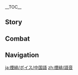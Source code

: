 {{CharacterTabs}}
{{LanguageTabs}}
{{Stub|1={{Meta/VO|rm=1}}}}
__TOC__
==Story==
{{VO/Story
|character           = Yanfei
|language            = zh
|language_s          = zh
|language_t          = zh-tw
|name_s              = 烟绯
|name_t              = 煙緋

|vo_01_01_title_s    = 初次见面…
|vo_01_01_title_t    = 初次見面…
|vo_01_01_subtitle   = Hello
|vo_01_01_file       = VO_{language}{character} Hello.ogg
|vo_01_01_tx_s       = 我叫烟绯，是璃月港最顶尖的律法专家，没有之一！商业纠纷、民事调解、刑事诉讼，样样精通，一出手就搞得定！我的联系方式…要给你记在哪里好呢？唔…记在纸上容易丢，记在手上容易糊掉…哦！有了，就写在你旁边这个小家伙的衣服上吧。
|vo_01_01_tx_t       = 我叫煙緋，是璃月港最頂尖的律法專家，沒有之一！商業糾紛、民事調解、刑事訴訟，樣樣精通，一出手就搞得定！我的聯繫方式…要幫{{MC|你|妳|mc=1}}記在哪裡好呢？唔…記在紙上容易丟，記在手上容易糊掉…哦！有了，就寫在{{MC|你|妳|mc=1}}旁邊這個小傢伙的衣服上吧。
|vo_01_01_rm         = 
|vo_02_01_title_s    = 闲聊・律法
|vo_02_01_title_t    = 閒聊・律法
|vo_02_01_subtitle   = Chat: The Law
|vo_02_01_file       = VO_{language}{character} Chat - The Law.ogg
|vo_02_01_tx_s       = 律法既是约束，也是工具，请你千万记住哦！记不住的话，我就多给你念叨两遍。
|vo_02_01_tx_t       = 律法既是約束，也是工具，請{{MC|你|妳|mc=1}}千萬記住哦！記不住的話，我就多唸兩遍給{{MC|你|妳|mc=1}}。
|vo_02_01_rm_s       = 
|vo_02_01_rm_t       = 
|vo_02_02_title_s    = 闲聊・工作
|vo_02_02_title_t    = 閒聊・工作
|vo_02_02_subtitle   = Chat: Work
|vo_02_02_file       = VO_{language}{character} Chat - Work.ogg
|vo_02_02_tx_s       = 法理与人情有时冲突，有时兼容。权衡二者，真是种学问呢。
|vo_02_02_tx_t       = 法理與人情有時衝突，有時相容。權衡二者，真是種學問呢。
|vo_02_02_rm         = 
|vo_02_03_title_s    = 闲聊・阅读
|vo_02_03_title_t    = 閒聊・閱讀
|vo_02_03_subtitle   = Chat: Reading
|vo_02_03_file       = VO_{language}{character} Chat - Reading.ogg
|vo_02_03_tx_s       = 唔唔，居然还有这种案件…天下之大，无奇不有啊。
|vo_02_03_tx_t       = 唔唔，居然還有這種案件…天下之大，無奇不有啊。
|vo_02_03_rm         = 
|vo_03_01_title_s    = 下雨的时候…
|vo_03_01_title_t    = 下雨的時候…
|vo_03_01_subtitle   = When It Rains
|vo_03_01_file       = VO_{language}{character} When It Rains.ogg
|vo_03_01_tx_s       = 又下雨了！岩王爷行行好赶快出晴吧，一大墙法典可不能受潮。
|vo_03_01_tx_t       = 又下雨了！岩王爺行行好趕快出晴吧，一整牆法典可不能受潮。
|vo_03_01_rm_s       = 
|vo_03_01_rm_t       = 
|vo_03_02_title_s    = 下雪的时候…
|vo_03_02_title_t    = 下雪的時候…
|vo_03_02_subtitle   = When It Snows
|vo_03_02_file       = VO_{language}{character} When It Snows.ogg
|vo_03_02_tx_s       = 这…这是什么倒霉天气，有、有点冷哦…阿嚏…
|vo_03_02_tx_t       = 這…這是什麼倒楣天氣，有、有點冷哦…哈啾…
|vo_03_02_rm         = 
|vo_03_03_title_s    = 阳光很好…
|vo_03_03_title_t    = 陽光很好…
|vo_03_03_subtitle   = When the Sun Is Out
|vo_03_03_file       = VO_{language}{character} When the Sun Is Out.ogg
|vo_03_03_tx_s       = 趁着天好，背背律条。嗯？《璃月商典》第二十七章第六条第三款是什么来着…我怎么会忘记？不应当不应当…
|vo_03_03_tx_t       = 趁著天氣好，背背律條。嗯？《璃月商典》第二十七章第六條第三款是什麼來著…我怎麼會忘記？不應當不應當…
|vo_03_03_rm_s       = 
|vo_03_03_rm_t       = 
|vo_04_01_title_s    = 早上好…
|vo_04_01_title_t    = 早上好…
|vo_04_01_subtitle   = Good Morning
|vo_04_01_file       = VO_{language}{character} Good Morning.ogg
|vo_04_01_tx_s       = 早上有个债务纠纷的案件要出外勤，中午前要给上周来咨询的客户答复…好！干活干活！
|vo_04_01_tx_t       = 早上有個債務糾紛的案件要出外勤，中午前要給上週來諮詢的客戶答覆…好！工作工作！
|vo_04_01_rm         = 
|vo_04_02_title_s    = 中午好…
|vo_04_02_title_t    = 午安…
|vo_04_02_subtitle   = Good Afternoon
|vo_04_02_file       = VO_{language}{character} Good Afternoon.ogg
|vo_04_02_tx_s       = 哈…有点困呢…不如来场辩论，帮我提神醒脑！辩题的话，「北国银行的开设对璃月经济利大于弊还是弊大于利」。嗯，就这个，你先来挑立场吧。
|vo_04_02_tx_t       = 哈…有點睏呢…不如來場辯論，幫我提神醒腦！辯題的話，「北國銀行的開設對璃月經濟利大於弊還是弊大於利」。嗯，就這個，{{MC|你|妳|mc=1}}先來挑正方反方吧。
|vo_04_02_rm_s       = 
|vo_04_02_rm_t       = 
|vo_04_03_title_s    = 晚上好…
|vo_04_03_title_t    = 晚上好…
|vo_04_03_subtitle   = Good Evening
|vo_04_03_file       = VO_{language}{character} Good Evening.ogg
|vo_04_03_tx_s       = 夜市？唔…本想留在家里整理笔记，不过你想逛的话，我们就一起去吧。哦，我跟你说，有的店家因为要保证每天商品都是新鲜的，又不想白白折损今天卖剩下的货物，经常会在晚上搞促销。<br>讨价还价的事就交给我来吧，零头…就当作我的服务费啦。
|vo_04_03_tx_t       = 夜市？唔…本想留在家裡整理筆記，不過{{MC|你|妳|mc=1}}想逛的話，我們就一起去吧。哦，我跟{{MC|你|妳|mc=1}}說，有的店家因為要保證每天商品都是新鮮的，又不想白白虧損今天賣剩下的貨物，經常會在晚上推出促銷。<br>討價還價的事就交給我來吧，找零…就當作我的服務費啦。
|vo_04_03_rm         = 
|vo_04_04_title_s    = 晚安…
|vo_04_04_title_t    = 晚安…
|vo_04_04_subtitle   = Good Night
|vo_04_04_file       = VO_{language}{character} Good Night.ogg
|vo_04_04_tx_s       = 想要快速入睡？那我来给你讲解璃月律法的演变史吧，我的那些朋友就没有能撑过二十分钟的。唔，还想要更快的话，那就背法典吧，背法典！明天记得告诉我你听到了第几条。咳咳…我开始了哦？
|vo_04_04_tx_t       = 想要快速入睡？那我來跟{{MC|你|妳|mc=1}}講解璃月律法的演變史吧，我的那些朋友就沒有能撐過二十分鐘的。唔，還想要更快的話，那就背法典吧，背法典！明天記得告訴我{{MC|你|妳|mc=1}}聽到了第幾條。咳咳…我開始了哦？
|vo_04_04_rm         = 
|vo_05_01_title_s    = 关于{name_s}自己・气场
|vo_05_01_title_t    = 關於{name_t}自己・氣場
|vo_05_01_subtitle   = About {character}: Atmosphere
|vo_05_01_file       = VO_{language}{character} About {character} - Atmosphere.ogg
|vo_05_01_tx_s       = 读卷宗时我的气场很强？唔…原来你会这样想。但那也只是我的工作状态吧。就是说，在我的身上有一个隐形的按钮，噗地拨过来，是平常模式，咻地拨过去，是工作模式。你身上难道就没有这种开关吗？
|vo_05_01_tx_t       = 讀卷宗時我的氣場很強？唔…原來{{MC|你|妳|mc=1}}會這樣想。但那也只是我的工作狀態吧。就是說，在我的身上有一個隱形的按鈕，「噗」地撥過來，是平常模式；「咻」地撥過去，是工作模式。{{MC|你|妳|mc=1}}身上難道就沒有這種開關嗎？
|vo_05_01_rm_s       = 
|vo_05_01_rm_t       = 
|vo_05_02_title_s    = 关于{name_s}自己・弱项
|vo_05_02_title_t    = 關於{name_t}自己・弱項
|vo_05_02_subtitle   = About {character}: Weakness
|vo_05_02_friendship = 4
|vo_05_02_file       = VO_{language}{character} About {character} - Weakness.ogg
|vo_05_02_tx_s       = 我最怕遇到的就是民事纠纷啦，什么婚姻破裂、抚养权诉讼…这类纠纷很难用理性或者逻辑去拆解。虽然说对当事人的态度要温和有耐心，但有的当事人自己都已经没法交流了…唉。虽然我标榜自己「样样精通」，但如果可以由我做主的话，我还是希望大家都能够和和气气生活，少出现些这种案子啦。
|vo_05_02_tx_t       = 我最怕遇到的就是民事糾紛啦，什麼婚姻破裂、撫養權訴訟…這類糾紛很難用理性或者邏輯去拆解。雖然說對當事人的態度要溫和有耐心，但有的當事人自己都已經沒辦法交流了…唉。雖然我標榜自己「樣樣精通」，但如果可以由我做主的話，我還是希望大家都能夠和和氣氣生活，少出現些這種案子啦。
|vo_05_02_rm_s       = 
|vo_05_02_rm_t       = 
|vo_06_01_title_s    = 关于我们・定价
|vo_06_01_title_t    = 關於我們・定價
|vo_06_01_subtitle   = About Us: Rates
|vo_06_01_file       = VO_{language}{character} About Us - Rates.ogg
|vo_06_01_tx_s       = 想请我做你的顾问？可以啊，解读律法每条六千摩拉，随行咨询每个时辰十八万摩拉，商业案件单件七十一万摩拉起，后续具体报价和抽成视情况而定。怎么样，很实惠吧？
|vo_06_01_tx_t       = 想請我做{{MC|你|妳|mc=1}}的顧問？可以啊，解讀律法每條六千摩拉，隨行諮詢每個時辰十八萬摩拉，商業案件單件七十一萬摩拉起，後續具體報價和抽成視情況而定。怎麼樣，很實惠吧？
|vo_06_01_rm         = 
|vo_06_02_title_s    = 关于我们・关系
|vo_06_02_title_t    = 關於我們・關係
|vo_06_02_subtitle   = About Us: Relationships
|vo_06_02_friendship = 6
|vo_06_02_file       = VO_{language}{character} About Us - Relationships.ogg
|vo_06_02_tx_s       = 你四处游历，要是怕遇到麻烦处理起来棘手，最好的办法就是跟知法懂法之人同行。而我烟绯擅长的，也不止璃月本国的律法。呃，虽然，枫丹那边的还挺复杂…但靠我这个聪明的脑袋，要熟记也不是什么难事！总…总之！我是绝对值得依靠的！
|vo_06_02_tx_t       = {{MC|你|妳|mc=1}}四處遊歷，要是怕遇到麻煩處理起來棘手，最好的辦法就是跟知法懂法之人同行。而我煙緋擅長的，也不止璃月本國的律法。呃，雖然，楓丹那邊的還挺複雜…但靠我這個聰明的腦袋，要熟記也不是什麼難事！總…總之！我是絕對值得依靠的！
|vo_06_02_rm         = 
|vo_07_01_title_s    = 关于「神之眼」…
|vo_07_01_title_t    = 關於「神之眼」…
|vo_07_01_subtitle   = About the [[Vision]]
|vo_07_01_friendship = 4
|vo_07_01_file       = VO_{language}{character} About the Vision.ogg
|vo_07_01_tx_s       = 「神之眼」应强烈的愿望而生。作为一个有理想的人，我当然能得到它了。因为&mdash;&mdash;我希望所有人都能老老实实，遵纪守法！但如果敢有乱来的家伙，哼哼，那就统统给我接受律法的制裁去！
|vo_07_01_tx_t       = 「神之眼」應強烈的願望而生。作為一個有理想的人，我當然能得到它了。因為&mdash;&mdash;我希望所有人都能老老實實，遵紀守法！但如果敢有亂來的傢伙，哼哼，那就統統給我接受律法的制裁去！
|vo_07_01_rm         = 
|vo_07_02_title_s    = 有什么想要分享・秤
|vo_07_02_title_t    = 有什麼想要分享・秤
|vo_07_02_subtitle   = Something to Share: Balance
|vo_07_02_friendship = 4
|vo_07_02_file       = VO_{language}{character} Something to Share - Balance.ogg
|vo_07_02_tx_s       = 这杆秤是老爹交给我的宝贝，能衡量出事物的「价值」。通常我会用摩拉当砝码，不过，它只能称量事物最初的价格。举例来说，千年前，璃月遍地都是琉璃百合，这种花在当时并不值钱。后来它数量骤减，售价也水涨船高，这杆秤显示的「价值」却没有更新，还是和之前一样的「便宜」。<br>所以，在大部分情况下，这杆秤也不能作为我工作的帮助啦…怎么？你有什么想要称量的东西吗？比如…称量一下你身边的那个小家伙，怎么样？
|vo_07_02_tx_t       = 這桿秤是老爹交給我的寶貝，能衡量出事物的「價值」。通常我會用摩拉當砝碼，不過，它只能稱量事物最初的價格。舉例來說，千年前，璃月遍地都是琉璃百合，這種花在當時並不值錢。後來它數量驟減，售價也水漲船高，這桿秤顯示的「價值」卻沒有更新，還是和之前一樣的「便宜」。<br>所以，在大部分情況下，這桿秤也不能作為我工作的幫助啦…怎麼了？{{MC|你|妳|mc=1}}有什麼想要稱量的東西嗎？比如…稱量一下{{MC|你|妳|mc=1}}身邊的那個小傢伙，怎麼樣？
|vo_07_02_rm_s       = 
|vo_07_02_rm_t       = 
|vo_07_03_title_s    = 有什么想要分享・法治
|vo_07_03_title_t    = 有什麼想要分享・法治
|vo_07_03_subtitle   = Something to Share: The Rule of Law
|vo_07_03_friendship = 4
|vo_07_03_file       = VO_{language}{character} Something to Share - The Rule of Law.ogg
|vo_07_03_tx_s       = 我自创的招式「食炎之罚」改编自古籍《璃月会典例律总辑要》中记载的「食岩之罚」。岩王爷是契约之神，契约也可视作约束，说明什么呢？哼哼，说明璃月港自古就是契约之城。
|vo_07_03_tx_t       = 我自創的招式「食炎之罰」改編自古籍《璃月會典例律總輯要》中記載的「食岩之罰」。岩王爺是契約之神，契約也可視作約束，說明什麼呢？哼哼，說明璃月港自古就是契約之城。
|vo_07_03_rm         = 
|vo_07_04_title_s    = 感兴趣的见闻…
|vo_07_04_title_t    = 感興趣的見聞…
|vo_07_04_subtitle   = Interesting Things
|vo_07_04_file       = VO_{language}{character} Interesting Things.ogg
|vo_07_04_tx_s       = 《璃月风物志》写到某种水生马尾，称它「独坐荻花洲岸，色如霞，可入药。」将其研磨成粉掺入墨汁之中，能使字迹不怕水浸。嗯…可惜啊，我去过荻花州不下百次，常见的紫色马尾一摘就是几箩筐，却始终找不到书里记载的那种。
|vo_07_04_tx_t       = 《璃月風物志》寫到某種水生馬尾，稱它「獨坐荻花洲岸，色如霞，可入藥。」將其研磨成粉摻入墨汁之中，能使字跡不怕水浸。嗯…可惜啊，我去過荻花州不下百次，常見的紫色馬尾一摘就是幾籮筐，卻始終找不到書裡記載的那種。
|vo_07_04_rm         = 
|vo_08_01_title_s    = 关于七七…
|vo_08_01_title_t    = 關於七七…
|vo_08_01_subtitle   = About [[Qiqi]]
|vo_08_01_friendship = 4
|vo_08_01_file       = VO_{language}{character} About Qiqi.ogg
|vo_08_01_tx_s       = 听说那个采药姑娘给自己编写了一整套行为准则。瞧她身材娇小，办事却有条有理，实乃成大事之风范。<br>后生可畏，后生可畏呀。就连我也要说一声佩服。
|vo_08_01_tx_t       = 聽說那個採藥姑娘為自己編寫了一整套行為準則。看她身材嬌小，辦事卻有條有理，實乃成大事之風範。<br>後生可畏、後生可畏呀。就連我也要說一聲佩服。
|vo_08_01_rm         = 
|vo_08_02_title_s    = 关于甘雨…
|vo_08_02_title_t    = 關於甘雨…
|vo_08_02_subtitle   = About [[Ganyu]]
|vo_08_02_friendship = 4
|vo_08_02_file       = VO_{language}{character} About Ganyu.ogg
|vo_08_02_tx_s       = 甘雨前辈温柔又贴心，可惜是个大忙人，大好的时光除了午睡，都在案卷堆里埋头苦干。我虽然也有工作时间，但也是快快乐乐的。我选择的工作，那可比她轻松多了。
|vo_08_02_tx_t       = 甘雨前輩溫柔又貼心，可惜是個大忙人，大好的時光除了午睡，都在案卷堆裡埋頭苦幹。我雖然也有工作時間，但也是快快樂樂的。我選擇的工作，那可比她輕鬆多了。
|vo_08_02_rm         = 
|vo_08_03_title_s    = 关于行秋…
|vo_08_03_title_t    = 關於行秋…
|vo_08_03_subtitle   = About [[Xingqiu]]
|vo_08_03_friendship = 4
|vo_08_03_file       = VO_{language}{character} About Xingqiu.ogg
|vo_08_03_tx_s       = 飞云商会是我的老主顾了。他家行事一向慎重周全，与我的商谈通常由大当家亲自出面。不过，上一次却碰巧见到了他家小少爷行秋。这位少爷年纪轻轻，没想到居然跟得上我思考的速度。伶牙俐齿还分寸得当，嗯，真不简单。
|vo_08_03_tx_t       = 飛雲商會是我的老主顧了。他家行事一向慎重周全，與我的商談通常由大當家親自出面。不過，上一次卻碰巧見到了他家小少爺行秋。這位少爺年紀輕輕，沒想到居然跟得上我思考的速度。伶牙俐齒還分寸得當，嗯，真不簡單。
|vo_08_03_rm         = 
|vo_08_04_title_s    = 关于胡桃…
|vo_08_04_title_t    = 關於胡桃…
|vo_08_04_subtitle   = About [[Hu Tao]]
|vo_08_04_friendship = 4
|vo_08_04_file       = VO_{language}{character} About Hu Tao.ogg
|vo_08_04_tx_s       = 常听人说「往生堂」堂主行事奇特，怕是沾了丧葬业的怪毛病。这算什么话？「往生堂」从事的可是正经行业，是构成商业的基本单位。而且工作就是工作，岂有高低贵贱，吉凶险恶之分？<br>不过，那位堂主倒是没怎么来光顾过我的生意，唔…
|vo_08_04_tx_t       = 常聽人說「往生堂」堂主行事奇特，大概是沾了喪葬業的怪毛病。這算什麼話？「往生堂」從事的可是正經行業，是構成商業的基本單位。而且工作就是工作，豈有高低貴賤、吉凶險惡之分？<br>不過，那位堂主倒是沒怎麼來光顧過我的生意，唔…
|vo_08_04_rm_s       = 
|vo_08_04_rm_t       = 
|vo_08_05_title_s    = 关于钟离…
|vo_08_05_title_t    = 關於鍾離…
|vo_08_05_subtitle   = About [[Zhongli]]
|vo_08_05_friendship = 4
|vo_08_05_file       = VO_{language}{character} About Zhongli.ogg
|vo_08_05_tx_s       = 钟离先生学识渊博，堪称行走的书库。你知道吗？我一眼就看出他深藏不露。这样的人大多不怕麻烦，就算遇上什么事也不会请我帮忙，依我看，他绝不是潜在客户。<br>可不知为何，他身上总有些不可思议的熟悉感，我说不上来。问过老爹，他也支支吾吾说什么他也不明白，真是奇怪…总感觉，老爹有什么事不想告诉我。哼，没关系，大不了我自己找机会弄明白…
|vo_08_05_tx_t       = 鍾離先生學識淵博，堪稱行走的書庫。{{MC|你|妳|mc=1}}知道嗎？我一眼就看出他深藏不露。這樣的人大多不怕麻煩，就算遇上什麼事也不會請我幫忙，依我看，他絕不是潛在客戶。<br>但不知為何，他身上總有些不可思議的熟悉感，我說不上來。問過老爹，他也支支吾吾說什麼他也不明白，真是奇怪…總感覺，老爹有什麼事不想告訴我。哼，沒關係，大不了我自己找機會弄明白…
|vo_08_05_rm         = 
|vo_08_06_title_s    = 关于凝光…
|vo_08_06_title_t    = 關於凝光…
|vo_08_06_subtitle   = About [[Ningguang]]
|vo_08_06_friendship = 4
|vo_08_06_file       = VO_{language}{character} About Ningguang.ogg
|vo_08_06_tx_s       = 你知道「天权星」凝光小姐吧？她主管律法，也经常修正法典，每次增补删改的内容都多得要命。就在上次，全新的法典里又增加了三条律法，修改了一百二十一条律法注释，还新附了一堆典型判例，这次我又不知道要背到什么时候了…<br>哼，不过她终归是商界出身，论律法，我可不会输给她，等我背完了这些，我一定要更加「努力」地工作…
|vo_08_06_tx_t       = {{MC|你|妳|mc=1}}知道「天權星」凝光小姐吧？她主管律法，也經常修正法典，每次增補刪改的內容都多得要命。就在上次，全新的法典裡又增加了三條律法、修改了一百二十一條律法注釋，還新附了一堆典型判例，這次我又不知道要背到什麼時候了…<br>哼，不過她終歸是商界出身，論律法，我可不會輸給她，等我背完了這些，我一定要更加「努力」地工作…
|vo_08_06_rm         = 
|vo_08_07_title_s    = 关于刻晴…
|vo_08_07_title_t    = 關於刻晴…
|vo_08_07_subtitle   = About [[Keqing]]
|vo_08_07_friendship = 4
|vo_08_07_file       = VO_{language}{character} About Keqing.ogg
|vo_08_07_tx_s       = 好在「玉衡星」不涉足专业律法领域。否则，依刻晴小姐的态度和效率，我怕是要失去不少工作。哦…不，好像也不至于。毕竟刻晴小姐为人刚正，容易得罪人，由我来当助手辅佐的话…哦不不，也不对，为什么我堂堂律法专家要当人助手？有事的话，应该是她来找我咨询才对。
|vo_08_07_tx_t       = 好在「玉衡星」不涉足專業律法領域。否則，依刻晴小姐的態度和效率，我大概要失去不少工作。哦…不，好像也不至於。畢竟刻晴小姐為人剛正，容易得罪人，由我來當助手輔佐的話…哦不不，也不對，為什麼我堂堂律法專家要當人助手？有事的話，應該是她來找我諮詢才對。
|vo_08_07_rm         = 
|vo_08_08_title_s    = 关于优菈…
|vo_08_08_title_t    = 關於優菈…
|vo_08_08_subtitle   = About [[Eula]]
|vo_08_08_friendship = 4
|vo_08_08_file       = VO_{language}{character} About Eula.ogg
|vo_08_08_tx_s       = 优菈曾经救过我一次，我们也从此有了书信往来。她牢记骑士团的各项条文，却从不墨守成规。还总能找到巧妙的逻辑，灵活处理问题。大概因为我也是这样的人，所以和她相处会特别轻松吧。不过，她那种洒脱劲，我可就学不会啦。毕竟，我和她的职业可是完全不同呢。
|vo_08_08_tx_t       = 優菈曾經救過我一次，我們也從此有了書信往來。她牢記騎士團的各項條文，卻從不墨守成規。還總能找到巧妙的邏輯，靈活處理問題。大概因為我也是這樣的人，所以和她相處會特別輕鬆吧。不過，她那種灑脫的態度，我可就學不會啦。畢竟，我和她的職業可是完全不同呢。
|vo_08_08_rm_s       = 
|vo_08_08_rm_t       = 
|vo_08_09_title_s    = 关于夜兰…
|vo_08_09_title_t    = 關於夜蘭…
|vo_08_09_subtitle   = About [[Yelan]]
|vo_08_09_friendship = 4
|vo_08_09_file       = VO_{language}{character} About Yelan.ogg
|vo_08_09_tx_s       = 夜兰是总务司的雇员，帮我搞定过做假账的硬茬，我还请她吃了饭呢。不过…和她交谈的时候，总觉得自己的心思会被轻易看穿…嗯，以后千万不要站在她的对立面就好。
|vo_08_09_tx_t       = 夜蘭是總務司的雇員，幫我搞定過做假帳的麻煩事，我還請她吃了飯呢。不過…和她交談的時候，總覺得自己的心思會被輕易看穿…嗯，以後千萬不要站在她的對立面就好。
|vo_08_09_rm_s       = 
|vo_08_09_rm_t       = 
|vo_08_10_title_s    = 关于久岐忍…
|vo_08_10_title_t    = 關於久岐忍…
|vo_08_10_subtitle   = About [[Kuki Shinobu]]
|vo_08_10_friendship = 4
|vo_08_10_file       = VO_{language}{character} About Kuki Shinobu.ogg
|vo_08_10_tx_s       = 阿忍？我记得她，那个来璃月留学专修律法的稻妻人嘛。为了完成课业实习，她专门约我讨论过案件，每次结束后又是鞠躬又是谢谢的，搞得我都有点不好意思了…当时就觉得，她将来一定会成为出色的律法专家。算起来，稻妻锁国的时间正好是她毕业前后，不知道她回去后一切还顺利吗…
|vo_08_10_tx_t       = 阿忍？我記得她，那個來璃月留學專修律法的稻妻人嘛。為了完成課業實習，她專門約我討論過案件，每次結束後又是鞠躬又是謝謝的，搞得我都有點不好意思了…當時就覺得，她將來一定會成為出色的律法專家。算起來，稻妻鎖國的時間正好是她畢業前後，不知道她回去後一切還順利嗎…
|vo_08_10_rm         = 
|vo_09_01_title_s    = 想要了解{name_s}・其一
|vo_09_01_title_t    = 想要瞭解{name_t}・其一
|vo_09_01_subtitle   = More About {character}: I
|vo_09_01_file       = VO_{language}{character} More About {character} - 01.ogg
|vo_09_01_tx_s       = 是客人吗？幸会幸会，这是我的名牌，今天我可能不方便出外勤，有纠纷的话麻烦把双方都带过来，还有咨询费的收费标准我给你看一下，稍等一会儿…<br>欸？只是随便聊聊天？嗯…那就不收钱了。居然会找关系一般的律法专家「随便聊聊天」，真是个特别的人。
|vo_09_01_tx_t       = 是客人嗎？幸會幸會，這是我的名片，今天我可能不方便出外勤，有糾紛的話麻煩把雙方都帶過來，還有諮詢費的收費標準我給{{MC|你|妳|mc=1}}看一下，稍等一下…<br>欸？只是隨便聊聊天？嗯…那就不收錢了。居然會找關係普通的律法專家「隨便聊聊天」，真是個特別的人。
|vo_09_01_rm_s       = 
|vo_09_01_rm_t       = 
|vo_09_02_title_s    = 想要了解{name_s}・其二
|vo_09_02_title_t    = 想要瞭解{name_t}・其二
|vo_09_02_subtitle   = More About {character}: II
|vo_09_02_friendship = 3
|vo_09_02_file       = VO_{language}{character} More About {character} - 02.ogg
|vo_09_02_tx_s       = 头上的鹿角？噢，这个啊，因为我的老爹是仙人，我有半仙之血嘛。不过，我是在璃月安定后出生的，没跟帝君签订契约，自然不用履行任何仙家职责，可以尽情过自己想要的生活。我还挺满意的，嘿嘿。
|vo_09_02_tx_t       = 頭上的鹿角？噢，這個啊，因為我的老爹是仙人，我有半仙之血嘛。不過，我是在璃月安定後出生的，沒跟帝君簽訂契約，自然不用履行任何仙家職責，可以盡情過自己想要的生活。我還挺滿意的，嘿嘿。
|vo_09_02_rm         = 
|vo_09_03_title_s    = 想要了解{name_s}・其三
|vo_09_03_title_t    = 想要瞭解{name_t}・其三
|vo_09_03_subtitle   = More About {character}: III
|vo_09_03_friendship = 4
|vo_09_03_file       = VO_{language}{character} More About {character} - 03.ogg
|vo_09_03_tx_s       = 那种维系一生的严肃契约…我只和老爹订过。唔…就是那种「要快乐生活」什么的，他就是那种人啦。不过嘛，我还是挺为老爹的这份通透自豪的。要是他想跟我定那种「要吃苦中苦，要做人上人」之类的契约，我肯定逃都要逃走了。
|vo_09_03_tx_t       = 那種維繫一生的嚴肅契約…我只和老爹訂過。唔…就是那種「要快樂生活」什麼的，他就是那種人啦。不過嘛，我還是挺為老爹的這份通透自豪的。要是他想跟我訂那種「要吃苦中苦，要做人上人」之類的契約，我肯定逃都要逃走了。
|vo_09_03_rm         = 
|vo_09_04_title_s    = 想要了解{name_s}・其四
|vo_09_04_title_t    = 想要瞭解{name_t}・其四
|vo_09_04_subtitle   = More About {character}: IV
|vo_09_04_friendship = 5
|vo_09_04_file       = VO_{language}{character} More About {character} - 04.ogg
|vo_09_04_tx_s       = 有的时候，我处理的商业纠纷会以不太好看的形式收场。对方常常拿出数倍额度的赔偿，或者付出更多的代价…但这都是这些人违背「契约」后应得的苦果。有人会传流言说我很可怕，有人对我避之不及。虽然我没有解释给谁听，但我最初的目的是为了璃月港的大环境着想！<br>你看，纠纷的起点是违背契约，但看到乱来的后果，他们还敢背信弃义吗？让大家意识到「契约」的重要性，也是我工作中的重要一环呢。
|vo_09_04_tx_t       = 有的時候，我處理的商業糾紛會以不太好看的形式收場。對方常常拿出數倍額度的賠償，或者付出更多的代價…但這都是這些人違背「契約」後應得的苦果。有人會傳流言說我很可怕、有人對我避之不及。雖然我沒有跟誰解釋過，但我最初的目的是為了璃月港的大環境著想！<br>{{MC|你|妳|mc=1}}看，糾紛的起點是違背契約，但看到亂來的後果，他們還敢背信棄義嗎？讓大家意識到「契約」的重要性，也是我工作中的重要一環呢。
|vo_09_04_rm         = 
|vo_09_05_title_s    = 想要了解{name_s}・其五
|vo_09_05_title_t    = 想要瞭解{name_t}・其五
|vo_09_05_subtitle   = More About {character}: V
|vo_09_05_friendship = 6
|vo_09_05_file       = VO_{language}{character} More About {character} - 05.ogg
|vo_09_05_tx_s       = 我常常觉得自己活得够潇洒轻松了。你看，我事业有成，衣食自由。走南闯北不成问题，论嘴上功夫也没几个人说得过我。但「快乐生活」这种东西嘛，也没有哪条律法、哪条规范能够定义。<br>就我个人来说，遇见有趣的人、有趣的事，心里清楚该往何处迈出下一步，这样就已经获得快乐了。所以，你也是我的快乐源泉。<br>但话又说回来了！无论怎么生活，最重要的还是要守法懂法。毕竟离开了律法，这个世界肯定马上就会毁灭掉了。
|vo_09_05_tx_t       = 我常常覺得自己活得夠瀟灑輕鬆了。{{MC|你|妳|mc=1}}看，我事業有成、衣食自由。走南闖北不成問題，論嘴上功夫也沒幾個人說得過我。但「快樂生活」這種東西嘛，也沒有哪條律法、哪條規範能夠定義。<br>就我個人來說，遇見有趣的人、有趣的事，心裡清楚該往何處邁出下一步，這樣就已經獲得快樂了。所以，{{MC|你|妳|mc=1}}也是我的快樂源泉。<br>但話又說回來了！無論怎麼生活，最重要的還是要守法懂法。畢竟離開了律法，這個世界肯定馬上就會毀滅掉了。
|vo_09_05_rm         = 
|vo_10_01_title_s    = {name_s}的爱好…
|vo_10_01_title_t    = {name_t}的愛好…
|vo_10_01_subtitle   = {character}'s Hobbies
|vo_10_01_file       = VO_{language}{character} Hobbies.ogg
|vo_10_01_tx_s       = 我的爱好是读书和估价。读书能长知识，估价则长眼力。所以什么书都读，什么价都估。你要是不信，随便找件东西给我，只要是市面有售的商品，我都能估个八九不离十哦。就说这块石头好了，错不了，六百摩拉。
|vo_10_01_tx_t       = 我的愛好是讀書和估價。讀書能長知識，估價則長眼力。所以什麼書都讀、什麼價都估。{{MC|你|妳|mc=1}}要是不信，隨便找個東西給我，只要是市面有售的商品，我都能估個八九不離十哦。就說這塊石頭好了，錯不了，六百摩拉。
|vo_10_01_rm         = 
|vo_10_02_title_s    = {name_s}的烦恼…
|vo_10_02_title_t    = {name_t}的煩惱…
|vo_10_02_subtitle   = {character}'s Troubles
|vo_10_02_file       = VO_{language}{character} Troubles.ogg
|vo_10_02_tx_s       = 和记厅的朋友们常约我一起钓鱼，说是切磋钓技，但其实大家心里多少都有些炫耀的成分。我有一百种方法赢过所有人，但他们长期关照我的生意，屡战屡胜未免太不给面子。所以，我每次都靠着精妙的演技假装垫底…等等，你那是什么表情，在怀疑我吗？！
|vo_10_02_tx_t       = 和記廳的朋友們常約我一起釣魚，說是切磋釣技，但其實大家心裡多少都有些炫耀的成分。我有一百種方法贏過所有人，但他們長期關照我的生意，屢戰屢勝未免太不給面子。所以，每次我都靠著精妙的演技假裝墊底…等等，{{MC|你|妳|mc=1}}那是什麼表情，在懷疑我嗎？！
|vo_10_02_rm         = 
|vo_10_03_title_s    = 喜欢的食物…
|vo_10_03_title_t    = 喜歡的食物…
|vo_10_03_subtitle   = Favorite Food
|vo_10_03_file       = VO_{language}{character} Favorite Food.ogg
|vo_10_03_tx_s       = 哦！说到这种话题，我就要好好向你推荐我的心头挚爱了，豆腐，绝对是豆腐！豆腐本是清淡的食材，口感鲜嫩，温润滋补，搭配各色汤头都能完美融入。最重要的是一年四季均有供应，随时可以吃到！不求至尊，只求完美，豆腐菜就是我要的那种滋味。
|vo_10_03_tx_t       = 哦！說到這種話題，我就要好好向{{MC|你|妳|mc=1}}推薦我的心頭摯愛了——豆腐，絕對是豆腐！豆腐本是清淡的食材，口感鮮嫩，溫潤滋補，搭配各色湯頭都能完美融入。最重要的是一年四季均有供應，隨時可以吃到！不求至尊，只求完美，豆腐料理就是我要的那種滋味。
|vo_10_03_rm         = 
|vo_10_04_title_s    = 讨厌的食物…
|vo_10_04_title_t    = 討厭的食物…
|vo_10_04_subtitle   = Least Favorite Food
|vo_10_04_file       = VO_{language}{character} Least Favorite Food.ogg
|vo_10_04_tx_s       = 我不喜欢冷菜，可能是因为我很少吃冷菜吧。以前如果很晚回到家，老爹也会为我留个灯，听见我的动静，还会问我肚子饿不饿。用他的话说，「菜嘛，总是热的好。」
|vo_10_04_tx_t       = 我不喜歡冷盤，可能是因為我很少吃冷盤吧。以前如果很晚回到家，老爹也會為我留盞燈，聽見我的動靜，還會問我肚子餓不餓。用他的話說，「菜嘛，總是熱的好。」
|vo_10_04_rm         = 

<!-- Receiving a Gift -->
|vo_11_01_title_s    = 收到赠礼・其一
|vo_11_01_title_t    = 收到贈禮・其一
|vo_11_01_subtitle   = Receiving a Gift: I
|vo_11_01_file       = VO_{language}{character} Receiving a Gift - 01.ogg
|vo_11_01_tx_s       = 滋味不错，看来你也挺懂「豆腐律法」的嘛。
|vo_11_01_tx_t       = 滋味不錯，看來{{MC|你|妳|mc=1}}也挺懂「豆腐律法」的嘛。
|vo_11_01_rm         = 
|vo_11_02_title_s    = 收到赠礼・其二
|vo_11_02_title_t    = 收到贈禮・其二
|vo_11_02_subtitle   = Receiving a Gift: II
|vo_11_02_file       = VO_{language}{character} Receiving a Gift - 02.ogg
|vo_11_02_tx_s       = 璃月俗话说「民以食为天」，还真是没说错啊。
|vo_11_02_tx_t       = 璃月俗話說「民以食為天」，還真是沒說錯啊。
|vo_11_02_rm         = 
|vo_11_03_title_s    = 收到赠礼・其三
|vo_11_03_title_t    = 收到贈禮・其三
|vo_11_03_subtitle   = Receiving a Gift: III
|vo_11_03_file       = VO_{language}{character} Receiving a Gift - 03.ogg
|vo_11_03_tx_s       = …有了！我把它热一热再吃吧。
|vo_11_03_tx_t       = …有了！我把它熱一熱再吃吧。
|vo_11_03_rm         = 
|vo_12_01_title_s    = 生日…
|vo_12_01_title_t    = 生日…
|vo_12_01_subtitle   = Birthday
|vo_12_01_file       = VO_{language}{character} Birthday.ogg
|vo_12_01_tx_s       = 生日快乐，这个匣子送你。里面是我为你准备的各国律法资料，你不是要去四处旅行了嘛，提前了解一下别国的律法肯定有用。<br>不过也别学得太好哦，不然…我就没法帮你的忙了。
|vo_12_01_tx_t       = 生日快樂，這個匣子送{{MC|你|妳|mc=1}}。裡面是我為{{MC|你|妳|mc=1}}準備的各國律法資料，{{MC|你|妳|mc=1}}不是要去四處旅行了嗎，提前瞭解一下別國的律法肯定有用。<br>不過也別學得太好哦，不然…我就沒機會幫{{MC|你|妳|mc=1}}的忙了。
|vo_12_01_rm         = 
|vo_13_01_title_s    = 突破的感受・起
|vo_13_01_title_t    = 突破的感受・起
|vo_13_01_subtitle   = Feelings About Ascension: Intro
|vo_13_01_ascension  = 1
|vo_13_01_file       = VO_{language}{character} Feelings About Ascension -  01.ogg
|vo_13_01_tx_s       = 「不期修古，不法常可」，这句话是我必须牢记的教诲。
|vo_13_01_tx_t       = 「不期修古，不法常可」，這句話是我必須牢記的教誨。
|vo_13_01_rm         = 
|vo_13_02_title_s    = 突破的感受・承
|vo_13_02_title_t    = 突破的感受・承
|vo_13_02_subtitle   = Feelings About Ascension: Building Up
|vo_13_02_ascension  = 2
|vo_13_02_file       = VO_{language}{character} Feelings About Ascension -  02.ogg
|vo_13_02_tx_s       = 唯有遵循应守之「律」，人才能获得解开一切问题的「法」。
|vo_13_02_tx_t       = 唯有遵循應守之「律」，人才能獲得解開一切問題的「法」。
|vo_13_02_rm         = 
|vo_13_03_title_s    = 突破的感受・转
|vo_13_03_title_t    = 突破的感受・轉
|vo_13_03_subtitle   = Feelings About Ascension: Climax
|vo_13_03_ascension  = 4
|vo_13_03_file       = VO_{language}{character} Feelings About Ascension -  03.ogg
|vo_13_03_tx_s       = 学习律法是为了跟别人有理有据地谈话，习武防身则是为了应付无理无据的场合。欸，等等…我这能算习武吗…
|vo_13_03_tx_t       = 學習律法是為了跟別人有理有據地談話，習武防身則是為了應付無理無據的場合。欸，等等…我這能算習武嗎…
|vo_13_03_rm         = 
|vo_13_04_title_s    = 突破的感受・合
|vo_13_04_title_t    = 突破的感受・合
|vo_13_04_subtitle   = Feelings About Ascension: Conclusion
|vo_13_04_ascension  = 6
|vo_13_04_file       = VO_{language}{character} Feelings About Ascension -  04.ogg
|vo_13_04_tx_s       = 我现在应该算「文武双全」了吧！多亏有你一路陪我走到修行之路的终点。报酬嘛…全天候专属私人顾问？还不错吧。喂…不准和我讨价还价！
|vo_13_04_tx_t       = 我現在應該算「文武雙全」了吧！多虧有{{MC|你|妳|mc=1}}一路陪我走到修行之路的終點。報酬嘛…全天候專屬私人顧問？還不錯吧。喂…不准和我討價還價！
|vo_13_04_rm         = 
|vo_13_04_tl         = 
}}

==Combat==
{{Combat VO
|character           = Yanfei
|language            = zh

|skill_1_tx_s        = 嘣嘣&mdash;&mdash;
|skill_1_tx_t        = 嘣嘣&mdash;&mdash;
|skill_1_rm          = Bēngbēng{{lmdash}}

|skill_2_tx_s        = 焚烧吧！
|skill_2_tx_t        = 焚燒吧！
|skill_2_rm          = Fénshāo ba!

|skill_3_tx_s        = 速速退下！
|skill_3_tx_t        = 速速退下！
|skill_3_rm          = Sùsù tuìxià!

|burst_1_tx_s        = 律火，引！
|burst_1_tx_t        = 律火，引！
|burst_1_rm          = Lǜhuǒ, yǐn!

|burst_2_tx_s        = 食炎之罚！
|burst_2_tx_t        = 食炎之罰！
|burst_2_rm          = Shí yán zhī fá!

|burst_3_tx_s        = 丹书铁契！
|burst_3_tx_t        = 丹書鐵契！
|burst_3_rm          = Dānshū tiěqì!

|sprint-s_1_file     = Sprint Start 01,Sprint Start 02,Sprint Start 03

|glider_1_file       = Deploying Wind Glider 01,Deploying Wind Glider 02,Deploying Wind Glider 03

|chest_1_tx_s        = 这算是，「偶然所得」吗？
|chest_1_tx_t        = 這算是，「偶然所得」嗎？
|chest_1_rm          = Zhè suànshì, "ǒurán suǒdé" ma?
|chest_2_tx_s        = 品相卓越！
|chest_2_tx_t        = 品相卓越！
|chest_2_rm          = Pǐnxiàng zhuóyuè!
|chest_3_tx_s        = 嗯，让我来估个价。
|chest_3_tx_t        = 嗯，讓我來估個價。
|chest_3_rm          = Ng, ràng wǒ lái gūge jià!

|low-hp_1_tx_s       = 得修正错误！
|low-hp_1_tx_t       = 得修正錯誤！
|low-hp_1_rm         = Děi xiūzhèng cuòwù!

|low-hp_2_tx_s       = 你犯规…
|low-hp_2_tx_t       = 你犯規…
|low-hp_2_rm         = Nǐ fànguī...

|low-hp_3_tx_s       = 什么，有纰漏？
|low-hp_3_tx_t       = 什麼，有紕漏？
|low-hp_3_rm         = Shénme, yǒu pīlòu?

|ally-low-hp_1_tx_s  = 喂&mdash;&mdash;还是交给我吧！
|ally-low-hp_1_tx_t  = 喂&mdash;&mdash;還是交給我吧！
|ally-low-hp_1_rm    = Wei{{lmdash}}háishì jiāo gěi wǒ ba!

|ally-low-hp_2_tx_s  = 判断是…「紧急避险」！
|ally-low-hp_2_tx_t  = 判斷是…「緊急避險」！
|ally-low-hp_2_rm    = Pànduàn shì... "jǐnjí bìxiǎn"!

|fallen_1_tx_s       = 判断…失误了吗…
|fallen_1_tx_t       = 判斷…失誤了嗎…
|fallen_1_rm         = Pànduàn... shīwùle ma...

|fallen_2_tx_s       = 律法…还有漏洞…
|fallen_2_tx_t       = 律法…還有漏洞…
|fallen_2_rm         = Lǜfǎ... háiyǒu lòudòng...

|fallen_3_tx_s       = 我不能…接受…
|fallen_3_tx_t       = 我不能…接受…
|fallen_3_rm         = Wǒ bùnéng... jiēshòu...

|hit-l_1_file        = Light Hit Taken 01,Light Hit Taken 02,Light Hit Taken 03,Light Hit Taken 04,Light Hit Taken 05,Light Hit Taken 06

|hit-h_1_file        = Heavy Hit Taken 02
|hit-h_1_tx_s        = 麻烦了…
|hit-h_1_tx_t        = 麻煩了…
|hit-h_1_rm          = Máfanle...
|hit-h_2_file        = Heavy Hit Taken 01,Heavy Hit Taken 03,Heavy Hit Taken 04,Heavy Hit Taken 05,Heavy Hit Taken 06

|join_1_tx_s         = 这次就算你预约过了。
|join_1_tx_t         = 這次就算{{MC|你|妳|mc=1}}預約過了。
|join_1_rm           = Zhècì jiù suàn nǐ yùyuēguole.

|join_2_tx_s         = 出外勤要另外收费。
|join_2_tx_t         = 出外勤要另外收費。
|join_2_rm           = Chūwàiqín yào lìngwài shōufèi.

|join_3_tx_s         = 放马过来。
|join_3_tx_t         = 放馬過來。
|join_3_rm           = Fàng mǎ guòlái.

|idle_1_file         = Standby 01, Standby 02

|atk-l_1_file        = Light Attack 01,Light Attack 02,Light Attack 03,Light Attack 04,Light Attack 05,Light Attack 06,Light Attack 07

|atk-m_1_file        = Mid Attack 01,Mid Attack 02,Mid Attack 03

|atk-h_1_file        = Heavy Attack 01,Heavy Attack 02,Heavy Attack 03

|climb_1_file        = Climbing 01,Climbing 02,Climbing 03,Climbing 04,Climbing 05

|climb-b_1_file      = Climbing Breath 01,Climbing Breath 02,Climbing Breath 03

|jump_1_file         = Jumping 01,Jumping 02,Jumping 03,Jumping 04,Jumping 05
}}

==Navigation==
{{Character Navbox|VO-ZH}}

[[ja:煙緋/ボイス/中国語]]
[[zh:煙緋/語音]]